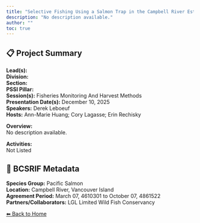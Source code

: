 ```yaml
---
title: "Selective Fishing Using a Salmon Trap in the Campbell River Estuary"
description: "No description available."
author: ""
toc: true
---
```


## 📋 Project Summary

**Lead(s):**   
**Division:**   
**Section:**   
**PSSI Pillar:**   
**Session(s):** Fisheries Monitoring And Harvest Methods  
**Presentation Date(s):** December 10, 2025  
**Speakers:** Derek Leboeuf  
**Hosts:** Ann-Marie Huang; Cory Lagasse; Erin Rechisky  

**Overview:**  
No description available.   

**Activities:**  
Not Listed

## 🧬 BCSRIF Metadata

**Species Group:** Pacific Salmon  
**Location:** Campbell River, Vancouver Island   
**Agreement Period:** March 07, 4610301 to October 07, 4861522  
**Partners/Collaborators:** LGL Limited
Wild Fish Conservancy   

[⬅ Back to Home](../index.qmd)
